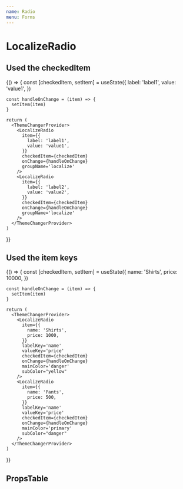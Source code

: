 ```yaml
---
name: Radio
menu: Forms
---
```




# LocalizeRadio

## Used the checkedItem

<Playground>
  {() => {
    const [checkedItem, setItem] = useState({
      label: 'label1',
      value: 'value1',
    })

    const handleOnChange = (item) => {
      setItem(item)
    }

    return (
      <ThemeChangerProvider>
        <LocalizeRadio
          item={{
            label: 'label1',
            value: 'value1',
          }}
          checkedItem={checkedItem}
          onChange={handleOnChange}
          groupName='localize'
        />
        <LocalizeRadio
          item={{
            label: 'label2',
            value: 'value2',
          }}
          checkedItem={checkedItem}
          onChange={handleOnChange}
          groupName='localize'
        />
      </ThemeChangerProvider>
    )
  }}
</Playground>

## Used the item keys

<Playground>
  {() => {
    const [checkedItem, setItem] = useState({
      name: 'Shirts',
      price: 10000,
    })

    const handleOnChange = (item) => {
      setItem(item)
    }

    return (
      <ThemeChangerProvider>
        <LocalizeRadio
          item={{
            name: 'Shirts',
            price: 1000,
          }}
          labelKey='name'
          valueKey='price'
          checkedItem={checkedItem}
          onChange={handleOnChange}
          mainColor='danger'
          subColor="yellow"
        />
        <LocalizeRadio
          item={{
            name: 'Pants',
            price: 500,
          }}
          labelKey='name'
          valueKey='price'
          checkedItem={checkedItem}
          onChange={handleOnChange}
          mainColor='primary'
          subColor="danger"
        />
      </ThemeChangerProvider>
    )
  }}
</Playground>

## PropsTable

<Props of={LocalizeRadio} />
